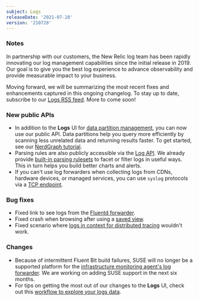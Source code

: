 ```yaml
---
subject: Logs
releaseDate: '2021-07-28'
version: '210728'
---
```


### Notes

In partnership with our customers, the New Relic log team has been rapidly innovating our log management capabilities since the initial release in 2019. Our goal is to give you the best log experience to advance observability and provide measurable impact to your business.

Moving forward, we will be summarizing the most recent fixes and enhancements captured in this ongoing changelog. To stay up to date, subscribe to our [Logs RSS feed](/docs/release-notes/logs-release-notes/). More to come soon!

### New public APIs

* In addition to the **Logs** UI for [data partition management](/docs/logs/log-management/ui-data/data-partitions/), you can now use our public API. Data partitions help you query more efficiently by scanning less unrelated data and returning results faster. To get started, see our [NerdGraph tutorial](/docs/apis/nerdgraph/examples/nerdgraph-data-partition-rules-tutorial/).
* Parsing rules are also publicly accessible via the [Log API](/docs/logs/log-management/log-api/introduction-log-api/). We already provide [built-in parsing rulesets](/docs/logs/log-management/ui-data/built-log-parsing-rulesets/) to facet or filter logs in useful ways. This in turn helps you build better charts and alerts.
* If you can't use log forwarders when collecting logs from CDNs, hardware devices, or managed services, you can use `syslog` protocols via a [TCP endpoint](/docs/logs/log-management/log-api/use-tcp-endpoint-forward-logs-new-relic/).

### Bug fixes

* Fixed link to see logs from the [Fluentd forwarder](/docs/logs/enable-log-management-new-relic/enable-log-monitoring-new-relic/fluentd-plugin-log-forwarding/).
* Fixed crash when browsing after using a [saved view](https://docs.newrelic.com/docs/logs/log-management/ui-data/use-logs-ui/#saved-views).
* Fixed scenario where [logs in context for distributed tracing](/docs/logs/enable-log-management-new-relic/configure-logs-context/configure-logs-context-apm-agents/) wouldn't work.

### Changes

* Because of intermittent Fluent Bit build failures, SUSE will no longer be a supported platform for the [infrastructure monitoring agent's log forwarder](/docs/logs/enable-log-management-new-relic/enable-log-monitoring-new-relic/forward-your-logs-using-infrastructure-agent/). We are working on adding SUSE support in the next six months.
* For tips on getting the most out of our changes to the **Logs** UI, check out this [workflow to explore your logs data](/docs/logs/log-management/ui-data/use-logs-ui/).
